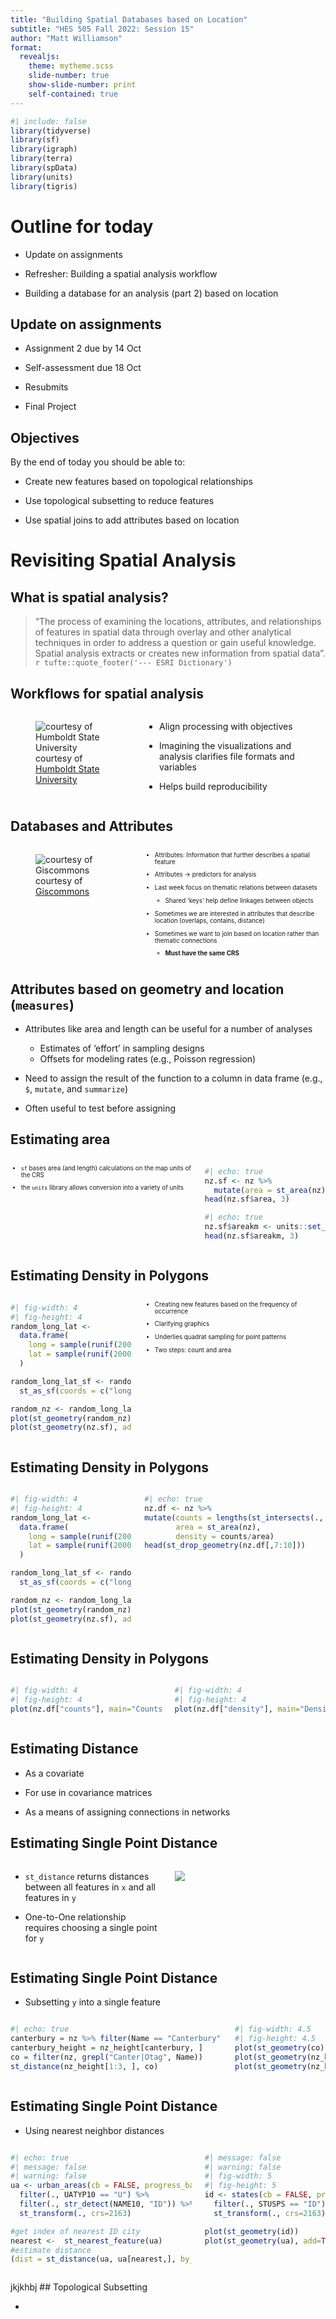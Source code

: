 ```yaml
---
title: "Building Spatial Databases based on Location"
subtitle: "HES 505 Fall 2022: Session 15"
author: "Matt Williamson"
format: 
  revealjs:
    theme: mytheme.scss
    slide-number: true
    show-slide-number: print
    self-contained: true  
---
```


```r
#| include: false
library(tidyverse)
library(sf)
library(igraph)
library(terra)
library(spData)
library(units)
library(tigris)
```

# Outline for today {background="#0033A0"}

- Update on assignments

- Refresher: Building a spatial analysis workflow

- Building a database for an analysis (part 2) based on location


## Update on assignments

- Assignment 2 due by 14 Oct

- Self-assessment due 18 Oct

- Resubmits

- Final Project


## Objectives

By the end of today you should be able to:

- Create new features based on topological relationships

- Use topological subsetting to reduce features

- Use spatial joins to add attributes based on location

# Revisiting Spatial Analysis {background="#0033A0"}

## What is spatial analysis?

> "The process of examining the locations, attributes, and relationships of features in spatial data through overlay and other analytical techniques in order to address a question or gain useful knowledge. Spatial analysis extracts or creates new information from spatial data".
`r tufte::quote_footer('--- ESRI Dictionary')`

## Workflows for spatial analysis

::: columns
::: {.column width="40%"}
![courtesy of [Humboldt State University](http://gsp.humboldt.edu/olm/Lessons/GIS/06%20Vector%20Analysis%20Attributes/00_SpatialAnalysis.html)](img/slide_15/Process.png)
:::
::: {.column width="60%"}

- Align processing with objectives

- Imagining the visualizations and analysis clarifies file formats and variables

- Helps build reproducibility 
:::
:::

## Databases and Attributes

::: columns
::: {.column width="40%"}
![courtesy of [Giscommons](https://giscommons.org/data-tables-and-data-preprocessing/)](img/slide_14/4.1.png)
:::
::: {.column width="60%"}
::: {style="font-size: 0.7em"}
- Attributes: Information that further describes a spatial feature

- Attributes &rightarrow; predictors for analysis 

- Last week focus on thematic relations between datasets
  - Shared 'keys' help define linkages between objects

- Sometimes we are interested in attributes that describe location (overlaps, contains, distance)

- Sometimes we want to join based on location rather than thematic connections
  - __Must have the same CRS__
:::
:::
:::

## Attributes based on geometry and location (`measures`)

- Attributes like area and length can be useful for a number of analyses
  - Estimates of 'effort' in sampling designs
  - Offsets for modeling rates (e.g., Poisson regression)
  
- Need to assign the result of the function to a column in data frame (e.g., `$`, `mutate`, and `summarize`)

- Often useful to test before assigning

## Estimating area

::: columns
::: {.column width="60%"}
::: {style="font-size: 0.7em"}
- `sf` bases area (and length) calculations on the map units of the CRS

- the `units` library allows conversion into a variety of units

:::
:::
::: {.column width="40%"}
```r
#| echo: true
nz.sf <- nz %>% 
  mutate(area = st_area(nz))
head(nz.sf$area, 3)
```


```r
#| echo: true
nz.sf$areakm <- units::set_units(st_area(nz), km^2)
head(nz.sf$areakm, 3)
```
:::
:::

## Estimating Density in Polygons

::: columns
::: {.column width="40%"}
```r
#| fig-width: 4
#| fig-height: 4
random_long_lat <- 
  data.frame(
    long = sample(runif(2000, min = 1090144, max = 2089533), replace = F),
    lat = sample(runif(2000, min = 4748537, max = 6191874), replace = F)
  )

random_long_lat_sf <- random_long_lat %>% 
  st_as_sf(coords = c("long", "lat"), crs = st_crs(nz))

random_nz <- random_long_lat_sf[nz.sf,]
plot(st_geometry(random_nz), cex=0.1, col="red")
plot(st_geometry(nz.sf), add=TRUE)
```
:::
::: {.column width="60%"}
::: {style="font-size: 0.7em"}
- Creating new features based on the frequency of occurrence

- Clarifying graphics

- Underlies quadrat sampling for point patterns

- Two steps: count and area
:::
:::
:::


## Estimating Density in Polygons

::: columns
::: {.column width="40%"}
```r
#| fig-width: 4
#| fig-height: 4
random_long_lat <- 
  data.frame(
    long = sample(runif(2000, min = 1090144, max = 2089533), replace = F),
    lat = sample(runif(2000, min = 4748537, max = 6191874), replace = F)
  )

random_long_lat_sf <- random_long_lat %>% 
  st_as_sf(coords = c("long", "lat"), crs = st_crs(nz))

random_nz <- random_long_lat_sf[nz.sf,]
plot(st_geometry(random_nz), cex=0.1, col="red")
plot(st_geometry(nz.sf), add=TRUE)
```
:::
::: {.column width="60%"}
```r
#| echo: true
nz.df <- nz %>% 
mutate(counts = lengths(st_intersects(., random_nz)),
       area = st_area(nz),
       density = counts/area)
head(st_drop_geometry(nz.df[,7:10]))
```
:::
:::

## Estimating Density in Polygons

::: columns
::: {.column width="50%"}

```r
#| fig-width: 4
#| fig-height: 4
plot(nz.df["counts"], main="Counts")
```
:::
::: {.column width="50%"}
```r
#| fig-width: 4
#| fig-height: 4
plot(nz.df["density"], main="Density")
```
:::
:::
## Estimating Distance

- As a covariate

- For use in covariance matrices

- As a means of assigning connections in networks


## Estimating Single Point Distance

::: columns
::: {.column width="40%"}
- `st_distance` returns distances between all features in `x` and all features in `y`

- One-to-One relationship requires choosing a single point for `y`
:::
::: {.column width="40%"}
![](img/slide_14/types-of-relationship-in-Database.png) 
:::
:::

## Estimating Single Point Distance

- Subsetting `y` into a single feature

::: columns
::: {.column width="70%"}
```r
#| echo: true
canterbury = nz %>% filter(Name == "Canterbury")
canterbury_height = nz_height[canterbury, ]
co = filter(nz, grepl("Canter|Otag", Name))
st_distance(nz_height[1:3, ], co)
```
:::
::: {.column width="30%"}
```r
#| fig-width: 4.5
#| fig-height: 4.5
plot(st_geometry(co)[2], col="red") 
plot(st_geometry(nz_height)[1], col="blue", add=TRUE)
plot(st_geometry(nz_height)[2:3], add = TRUE, col="black")
```
:::
:::

## Estimating Single Point Distance

- Using nearest neighbor distances

::: columns
::: {.column width="60%"}
```r
#| echo: true
#| message: false
#| warning: false
ua <- urban_areas(cb = FALSE, progress_bar = FALSE) %>% 
  filter(., UATYP10 == "U") %>% 
  filter(., str_detect(NAME10, "ID")) %>% 
  st_transform(., crs=2163)

#get index of nearest ID city
nearest <-  st_nearest_feature(ua)
#estimate distance
(dist = st_distance(ua, ua[nearest,], by_element=TRUE))
```
:::
::: {.column width="40%"}
```r
#| message: false
#| warning: false
#| fig-width: 5
#| fig-height: 5
id <- states(cb = FALSE, progress_bar = FALSE) %>% 
  filter(., STUSPS == "ID")%>% 
  st_transform(., crs=2163)

plot(st_geometry(id))
plot(st_geometry(ua), add=TRUE)
```
:::
:::

jkjkhbj
## Topological Subsetting

- 